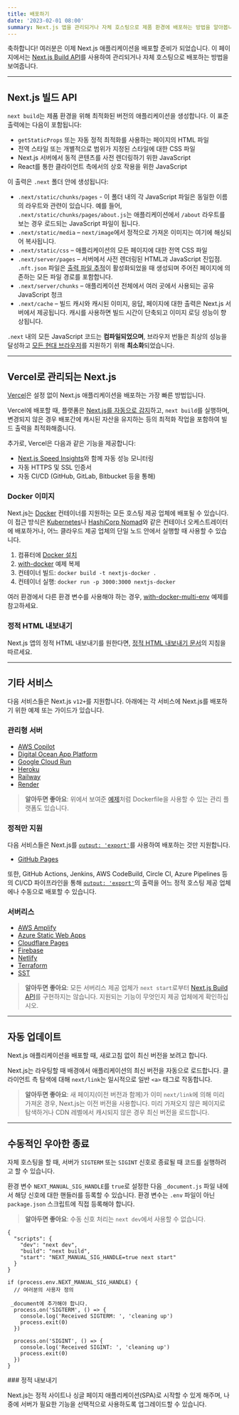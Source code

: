 ```yaml
---
title: 배포하기
date: '2023-02-01 08:00'
summary: Next.js 앱을 관리되거나 자체 호스팅으로 제품 환경에 배포하는 방법을 알아봅니다.
---
```


<TOCInline toc={props.toc} asDisclosure />

축하합니다! 여러분은 이제 Next.js 애플리케이션을 배포할 준비가 되었습니다. 이 페이지에서는 [Next.js Build API](#nextjs-빌드-api)를 사용하여 관리되거나 자체 호스팅으로 배포하는 방법을 보여줍니다.

---

## Next.js 빌드 API

`next build`는 제품 환경을 위해 최적화된 버전의 애플리케이션을 생성합니다. 이 표준 출력에는 다음이 포함됩니다:

- `getStaticProps` 또는 자동 정적 최적화를 사용하는 페이지의 HTML 파일
- 전역 스타일 또는 개별적으로 범위가 지정된 스타일에 대한 CSS 파일
- Next.js 서버에서 동적 콘텐츠를 사전 렌더링하기 위한 JavaScript
- React를 통한 클라이언트 측에서의 상호 작용을 위한 JavaScript

이 출력은 `.next` 폴더 안에 생성됩니다:

- `.next/static/chunks/pages` - 이 폴더 내의 각 JavaScript 파일은 동일한 이름의 라우트와 관련이 있습니다. 예를 들어, `.next/static/chunks/pages/about.js`는 애플리케이션에서 `/about` 라우트를 보는 경우 로드되는 JavaScript 파일이 됩니다.
- `.next/static/media` – `next/image`에서 정적으로 가져온 이미지는 여기에 해싱되어 복사됩니다.
- `.next/static/css` – 애플리케이션의 모든 페이지에 대한 전역 CSS 파일
- `.next/server/pages` – 서버에서 사전 렌더링된 HTML과 JavaScript 진입점. `.nft.json` 파일은 [출력 파일 추적](https://nextjs.org/docs/pages/api-reference/next-config-js/output)이 활성화되었을 때 생성되며 주어진 페이지에 의존하는 모든 파일 경로를 포함합니다.
- `.next/server/chunks` – 애플리케이션 전체에서 여러 곳에서 사용되는 공유 JavaScript 청크
- `.next/cache` – 빌드 캐시와 캐시된 이미지, 응답, 페이지에 대한 출력은 Next.js 서버에서 제공됩니다. 캐시를 사용하면 빌드 시간이 단축되고 이미지 로딩 성능이 향상됩니다.

`.next` 내의 모든 JavaScript 코드는 **컴파일되었으며**, 브라우저 번들은 최상의 성능을 달성하고 [모든 현대 브라우저](https://nextjs.org/docs/architecture/supported-browsers)를 지원하기 위해 **최소화**되었습니다.

---

## Vercel로 관리되는 Next.js

[Vercel](https://vercel.com?utm_source=next-site&utm_medium=docs&utm_campaign=next-website)은 설정 없이 Next.js 애플리케이션을 배포하는 가장 빠른 방법입니다.

Vercel에 배포할 때, 플랫폼은 [Next.js를 자동으로 감지](https://vercel.com/solutions/nextjs?utm_source=next-site&utm_medium=docs&utm_campaign=next-website)하고, `next build`를 실행하며, 변경되지 않은 경우 배포간에 캐시된 자산을 유지하는 등의 최적화 작업을 포함하여 빌드 출력을 최적화해줍니다.

추가로, Vercel은 다음과 같은 기능을 제공합니다:

- [Next.js Speed Insights](https://vercel.com/analytics?utm_source=next-site&utm_medium=docs&utm_campaign=next-website)와 함께 자동 성능 모니터링
- 자동 HTTPS 및 SSL 인증서
- 자동 CI/CD (GitHub, GitLab, Bitbucket 등을 통해)

### Docker 이미지

Next.js는 [Docker](https://www.docker.com/) 컨테이너를 지원하는 모든 호스팅 제공 업체에 배포될 수 있습니다. 이 접근 방식은 [Kubernetes](https://kubernetes.io/)나 [HashiCorp Nomad](https://www.nomadproject.io/)와 같은 컨테이너 오케스트레이터에 배포하거나, 어느 클라우드 제공 업체의 단일 노드 안에서 실행할 때 사용할 수 있습니다.

1. 컴퓨터에 [Docker 설치](https://docs.docker.com/get-docker/)
1. [with-docker](https://github.com/vercel/next.js/tree/canary/examples/with-docker) 예제 복제
1. 컨테이너 빌드: `docker build -t nextjs-docker .`
1. 컨테이너 실행: `docker run -p 3000:3000 nextjs-docker`

여러 환경에서 다른 환경 변수를 사용해야 하는 경우, [with-docker-multi-env](https://github.com/vercel/next.js/tree/canary/examples/with-docker-multi-env) 예제를 참고하세요.

### 정적 HTML 내보내기

Next.js 앱의 정적 HTML 내보내기를 원한다면, [정적 HTML 내보내기 문서](/docs/nextjs/deploying/static-exports)의 지침을 따르세요.

---

## 기타 서비스

다음 서비스들은 Next.js `v12+`를 지원합니다. 아래에는 각 서비스에 Next.js를 배포하기 위한 예제 또는 가이드가 있습니다.

### 관리형 서버

- [AWS Copilot](https://aws.github.io/copilot-cli/)
- [Digital Ocean App Platform](https://docs.digitalocean.com/tutorials/app-nextjs-deploy/)
- [Google Cloud Run](https://github.com/vercel/next.js/tree/canary/examples/with-docker)
- [Heroku](https://elements.heroku.com/buildpacks/mars/heroku-nextjs)
- [Railway](https://docs.railway.app/getting-started)
- [Render](https://render.com/docs/deploy-nextjs-app)

> **알아두면 좋아요**: 위에서 보여준 [예제](#docker-image)처럼 Dockerfile을 사용할 수 있는 관리 플랫폼도 있습니다.

### 정적만 지원

다음 서비스들은 Next.js를 [`output: 'export'`](/docs/nextjs/deploying/static-exports)를 사용하여 배포하는 것만 지원합니다.

- [GitHub Pages](https://github.com/vercel/next.js/tree/canary/examples/github-pages)

또한, GitHub Actions, Jenkins, AWS CodeBuild, Circle CI, Azure Pipelines 등의 CI/CD 파이프라인을 통해 [`output: 'export'`](/docs/nextjs/deploying/static-exports)의 출력을 어느 정적 호스팅 제공 업체에나 수동으로 배포할 수 있습니다.

### 서버리스

- [AWS Amplify](https://aws.amazon.com/blogs/mobile/amplify-next-js-13/)
- [Azure Static Web Apps](https://learn.microsoft.com/en-us/azure/static-web-apps/nextjs)
- [Cloudflare Pages](https://developers.cloudflare.com/pages/framework-guides/deploy-a-nextjs-site/)
- [Firebase](https://firebase.google.com/docs/hosting/nextjs)
- [Netlify](https://docs.netlify.com/integrations/frameworks/next-js)
- [Terraform](https://github.com/milliHQ/terraform-aws-next-js)
- [SST](https://docs.sst.dev/start/nextjs)

> **알아두면 좋아요**: 모든 서버리스 제공 업체가 `next start`로부터 [Next.js Build API](#nextjs-빌드-api)를 구현하지는 않습니다. 지원되는 기능이 무엇인지 제공 업체에게 확인하십시오.

---

## 자동 업데이트

Next.js 애플리케이션을 배포할 때, 새로고침 없이 최신 버전을 보려고 합니다.

Next.js는 라우팅할 때 배경에서 애플리케이션의 최신 버전을 자동으로 로드합니다. 클라이언트 측 탐색에 대해 `next/link`는 일시적으로 일반 `<a>` 태그로 작동합니다.

> **알아두면 좋아요**: 새 페이지(이전 버전과 함께)가 이미 `next/link`에 의해 미리 가져온 경우, Next.js는 이전 버전을 사용합니다. 미리 가져오지 않은 페이지로 탐색하거나 CDN 레벨에서 캐시되지 않은 경우 최신 버전을 로드합니다.

---

## 수동적인 우아한 종료

자체 호스팅을 할 때, 서버가 `SIGTERM` 또는 `SIGINT` 신호로 종료될 때 코드를 실행하려고 할 수 있습니다.

환경 변수 `NEXT_MANUAL_SIG_HANDLE`를 `true`로 설정한 다음 `_document.js` 파일 내에서 해당 신호에 대한 핸들러를 등록할 수 있습니다. 환경 변수는 `.env` 파일이 아닌 `package.json` 스크립트에 직접 등록해야 합니다.

> **알아두면 좋아요**: 수동 신호 처리는 `next dev`에서 사용할 수 없습니다.

```json:"package.json"
{
  "scripts": {
    "dev": "next dev",
    "build": "next build",
    "start": "NEXT_MANUAL_SIG_HANDLE=true next start"
  }
}
```

```js:"pages/_document.js"
if (process.env.NEXT_MANUAL_SIG_HANDLE) {
  // 여러분의 사용자 정의

 _document에 추가해야 합니다.
  process.on('SIGTERM', () => {
    console.log('Received SIGTERM: ', 'cleaning up')
    process.exit(0)
  })

  process.on('SIGINT', () => {
    console.log('Received SIGINT: ', 'cleaning up')
    process.exit(0)
  })
}
```

<div className="grid grid-cols-1 sm:grid-cols-2 gap-4">

<Card href="/docs/nextjs/deploying/static-exports">
### 정적 내보내기

Next.js는 정적 사이트나 싱글 페이지 애플리케이션(SPA)로 시작할 수 있게 해주며, 나중에 서버가 필요한 기능을 선택적으로 사용하도록 업그레이드할 수 있습니다.
</Card>


</div>